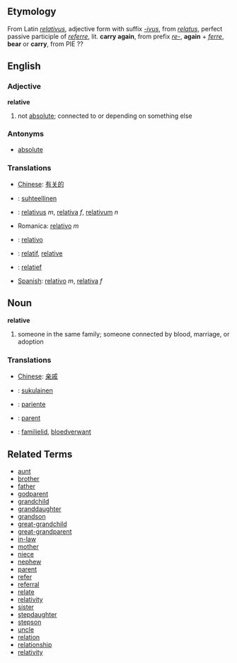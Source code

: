 ==Etymology==
From Latin ''[[relativus]]'', adjective form with suffix ''[[-ivus]]'', from ''[[relatus]]'', perfect passive participle of ''[[referre]]'', lit. '''carry again''', from prefix ''[[re-]]'', '''again''' + ''[[ferre]]'', '''bear''' or '''carry''', from PIE ??

==English==
===Adjective===
'''relative'''

# not [[absolute]]; connected to or depending on something else

===Antonyms===
*[[absolute]]

===Translations===
*[[Chinese]]: [[有关的]]
*{{msg:fi}}: [[suhteellinen]]
*{{msg:la}}: [[relativus]] ''m'', [[relativa]] ''f'', [[relativum]] ''n''
*Romanica: [[relativo]] ''m''
*{{msg:es}}: [[relativo]]
*{{msg:fr}}: [[relatif]], [[relative]]
*{{msg:nl}}: [[relatief]]
*[[Spanish]]: [[relativo]] ''m'', [[relativa]] ''f''

==Noun==
'''relative'''

# someone in the same family; someone connected by blood, marriage, or adoption

===Translations===
*[[Chinese]]: [[亲戚]]
*{{msg:fi}}: [[sukulainen]]
*{{msg:es}}: [[pariente]]
*{{msg:fr}}: [[parent]]
*{{msg:nl}}: [[familielid]], [[bloedverwant]]


==Related Terms==
*[[aunt]]
*[[brother]]
*[[father]]
*[[godparent]]
*[[grandchild]]
*[[granddaughter]]
*[[grandson]]
*[[great-grandchild]]
*[[great-grandparent]]
*[[in-law]]
*[[mother]]
*[[niece]]
*[[nephew]]
*[[parent]]
*[[refer]]
*[[referral]]
*[[relate]]
*[[relativity]]
*[[sister]]
*[[stepdaughter]]
*[[stepson]]
*[[uncle]]
*[[relation]]
*[[relationship]]
*[[relativity]]